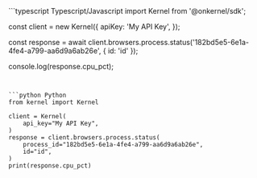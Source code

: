 <CodeGroup>
```typescript Typescript/Javascript
import Kernel from '@onkernel/sdk';

const client = new Kernel({
  apiKey: 'My API Key',
});

const response = await client.browsers.process.status('182bd5e5-6e1a-4fe4-a799-aa6d9a6ab26e', { id: 'id' });

console.log(response.cpu_pct);
```


```python Python
from kernel import Kernel

client = Kernel(
    api_key="My API Key",
)
response = client.browsers.process.status(
    process_id="182bd5e5-6e1a-4fe4-a799-aa6d9a6ab26e",
    id="id",
)
print(response.cpu_pct)
```
</CodeGroup>
